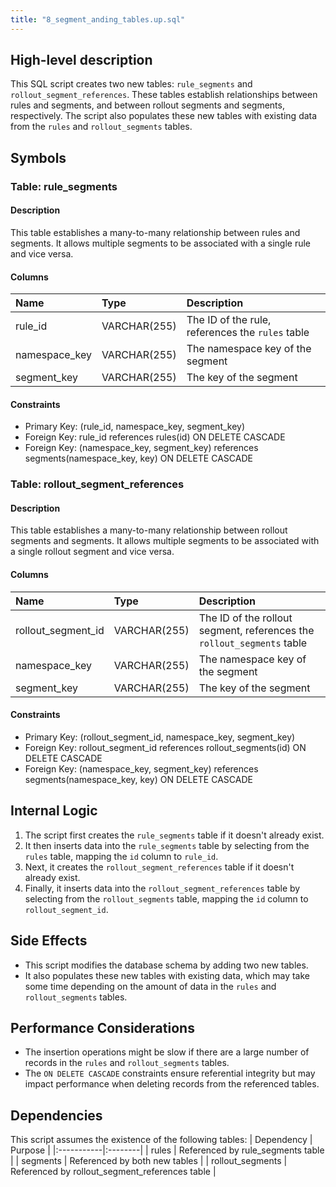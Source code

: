 ```yaml
---
title: "8_segment_anding_tables.up.sql"
---
```


## High-level description
This SQL script creates two new tables: `rule_segments` and `rollout_segment_references`. These tables establish relationships between rules and segments, and between rollout segments and segments, respectively. The script also populates these new tables with existing data from the `rules` and `rollout_segments` tables.

## Symbols

### Table: rule_segments
#### Description
This table establishes a many-to-many relationship between rules and segments. It allows multiple segments to be associated with a single rule and vice versa.

#### Columns
| Name | Type | Description |
|:-----|:-----|:------------|
| rule_id | VARCHAR(255) | The ID of the rule, references the `rules` table |
| namespace_key | VARCHAR(255) | The namespace key of the segment |
| segment_key | VARCHAR(255) | The key of the segment |

#### Constraints
- Primary Key: (rule_id, namespace_key, segment_key)
- Foreign Key: rule_id references rules(id) ON DELETE CASCADE
- Foreign Key: (namespace_key, segment_key) references segments(namespace_key, key) ON DELETE CASCADE

### Table: rollout_segment_references
#### Description
This table establishes a many-to-many relationship between rollout segments and segments. It allows multiple segments to be associated with a single rollout segment and vice versa.

#### Columns
| Name | Type | Description |
|:-----|:-----|:------------|
| rollout_segment_id | VARCHAR(255) | The ID of the rollout segment, references the `rollout_segments` table |
| namespace_key | VARCHAR(255) | The namespace key of the segment |
| segment_key | VARCHAR(255) | The key of the segment |

#### Constraints
- Primary Key: (rollout_segment_id, namespace_key, segment_key)
- Foreign Key: rollout_segment_id references rollout_segments(id) ON DELETE CASCADE
- Foreign Key: (namespace_key, segment_key) references segments(namespace_key, key) ON DELETE CASCADE

## Internal Logic

1. The script first creates the `rule_segments` table if it doesn't already exist.
2. It then inserts data into the `rule_segments` table by selecting from the `rules` table, mapping the `id` column to `rule_id`.
3. Next, it creates the `rollout_segment_references` table if it doesn't already exist.
4. Finally, it inserts data into the `rollout_segment_references` table by selecting from the `rollout_segments` table, mapping the `id` column to `rollout_segment_id`.

## Side Effects
- This script modifies the database schema by adding two new tables.
- It also populates these new tables with existing data, which may take some time depending on the amount of data in the `rules` and `rollout_segments` tables.

## Performance Considerations
- The insertion operations might be slow if there are a large number of records in the `rules` and `rollout_segments` tables.
- The `ON DELETE CASCADE` constraints ensure referential integrity but may impact performance when deleting records from the referenced tables.

## Dependencies
This script assumes the existence of the following tables:
| Dependency | Purpose |
|:-----------|:--------|
| rules | Referenced by rule_segments table |
| segments | Referenced by both new tables |
| rollout_segments | Referenced by rollout_segment_references table |
